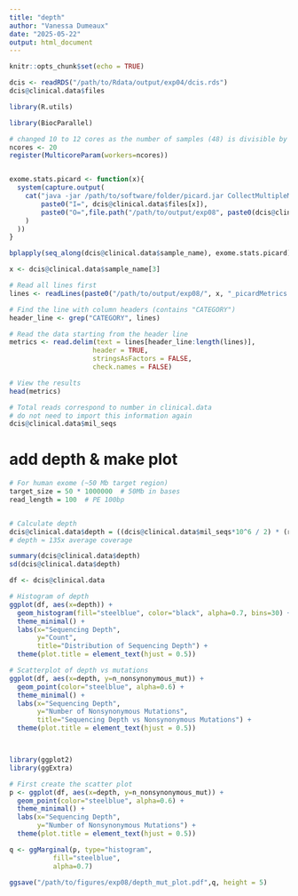```yaml
---
title: "depth"
author: "Vanessa Dumeaux"
date: "2025-05-22"
output: html_document
---
```


```r
knitr::opts_chunk$set(echo = TRUE)
```


```r
dcis <- readRDS("/path/to/Rdata/output/exp04/dcis.rds")
dcis@clinical.data$files
```


```r
library(R.utils)

library(BiocParallel)

# changed 10 to 12 cores as the number of samples (48) is divisible by this number
ncores <- 20
register(MulticoreParam(workers=ncores))


exome.stats.picard <- function(x){
  system(capture.output(
    cat("java -jar /path/to/software/folder/picard.jar CollectMultipleMetrics R=/path/to/db/folder/gatk_hg38/Homo_sapiens_assembly38.fasta", 
        paste0("I=", dcis@clinical.data$files[x]), 
        paste0("O=",file.path("/path/to/output/exp08", paste0(dcis@clinical.data$sample_name[x], "_picardMetrics.txt")))
    )
  ))
}

bplapply(seq_along(dcis@clinical.data$sample_name), exome.stats.picard)


```

```r
x <- dcis@clinical.data$sample_name[3]

# Read all lines first
lines <- readLines(paste0("/path/to/output/exp08/", x, "_picardMetrics.txt.alignment_summary_metrics"))

# Find the line with column headers (contains "CATEGORY")
header_line <- grep("CATEGORY", lines)

# Read the data starting from the header line
metrics <- read.delim(text = lines[header_line:length(lines)], 
                     header = TRUE,
                     stringsAsFactors = FALSE,
                     check.names = FALSE)

# View the results
head(metrics)

# Total reads correspond to number in clinical.data 
# do not need to import this information again
dcis@clinical.data$mil_seqs

```
# add depth & make plot

```r
# For human exome (~50 Mb target region)
target_size = 50 * 1000000  # 50Mb in bases
read_length = 100  # PE 100bp


# Calculate depth
dcis@clinical.data$depth = ((dcis@clinical.data$mil_seqs*10^6 / 2) * (read_length*2)) / target_size  # (divided by 2 for pairs)
# depth ≈ 135x average coverage

summary(dcis@clinical.data$depth)
sd(dcis@clinical.data$depth)

df <- dcis@clinical.data

# Histogram of depth
ggplot(df, aes(x=depth)) +
  geom_histogram(fill="steelblue", color="black", alpha=0.7, bins=30) +
  theme_minimal() +
  labs(x="Sequencing Depth", 
       y="Count",
       title="Distribution of Sequencing Depth") +
  theme(plot.title = element_text(hjust = 0.5))

# Scatterplot of depth vs mutations
ggplot(df, aes(x=depth, y=n_nonsynonymous_mut)) +
  geom_point(color="steelblue", alpha=0.6) +
  theme_minimal() +
  labs(x="Sequencing Depth", 
       y="Number of Nonsynonymous Mutations",
       title="Sequencing Depth vs Nonsynonymous Mutations") +
  theme(plot.title = element_text(hjust = 0.5))



library(ggplot2)
library(ggExtra)

# First create the scatter plot
p <- ggplot(df, aes(x=depth, y=n_nonsynonymous_mut)) +
  geom_point(color="steelblue", alpha=0.6) +
  theme_minimal() +
  labs(x="Sequencing Depth", 
       y="Number of Nonsynonymous Mutations") +
  theme(plot.title = element_text(hjust = 0.5)) 

q <- ggMarginal(p, type="histogram", 
           fill="steelblue", 
           alpha=0.7)

ggsave("/path/to/figures/exp08/depth_mut_plot.pdf",q, height = 5)



```



